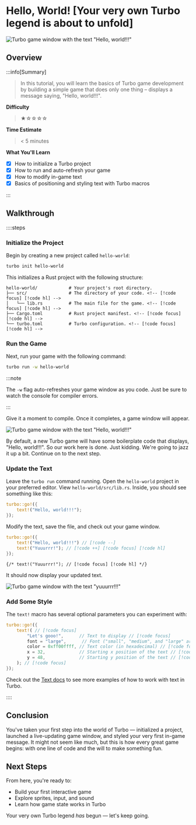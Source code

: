 # Hello, World! [Your very own Turbo legend is about to unfold]

![Turbo game window with the text "Hello, world!!!"](/hello-world.png)

## Overview

:::info[Summary]

> In this tutorial, you will learn the basics of Turbo game development by building a simple game that does only one thing – displays a message saying, "Hello, world!!!".

**Difficulty**

> ★☆☆☆☆

**Time Estimate**

> < 5 minutes

**What You'll Learn**

- [x] How to initialize a Turbo project
- [x] How to run and auto-refresh your game
- [x] How to modify in-game text
- [x] Basics of positioning and styling text with Turbo macros

:::

## Walkthrough

::::steps

### Initialize the Project

Begin by creating a new project called `hello-world`:

```bash [Terminal]
turbo init hello-world
```

This initializes a Rust project with the following structure:

```
hello-world/            # Your project's root directory.
├── src/                # The directory of your code. <!-- [!code focus] [!code hl] -->
│   └── lib.rs          # The main file for the game. <!-- [!code focus] [!code hl] -->
├── Cargo.toml          # Rust project manifest. <!-- [!code focus] [!code hl] -->
└── turbo.toml          # Turbo configuration. <!-- [!code focus] [!code hl] -->
```

### Run the Game

Next, run your game with the following command:

```bash [Terminal]
turbo run -w hello-world
```

:::note

The `-w` flag auto-refreshes your game window as you code. Just be sure to watch the console for compiler errors.

:::

Give it a moment to compile. Once it completes, a game window will appear.

![Turbo game window with the text "Hello, world!!!"](/hello-world.png)

By default, a new Turbo game will have some boilerplate code that displays, "Hello, world!!!". So our work here is done. Just kidding. We're going to jazz it up a bit. Continue on to the next step.

### Update the Text

Leave the `turbo run` command running. Open the `hello-world` project in your preferred editor. View `hello-world/src/lib.rs`. Inside, you should see something like this:

```rust title="hello-world/src/lib.rs" showLineNumbers
turbo::go!({
    text!("Hello, world!!!");
});
```

Modify the text, save the file, and check out your game window.

```rust title="hello-world/src/lib.rs" showLineNumbers
turbo::go!({
    text!("Hello, world!!!") // [!code --]
    text!("Yuuurrr!"); // [!code ++] [!code focus] [!code hl]
});
```
    {/* text!("Yuuurrr!"); // [!code focus] [!code hl] */}

It should now display your updated text.

![Turbo game window with the text "yuuurrr!!!"](/yuuurrr.png)

### Add Some Style

The `text!` macro has several optional parameters you can experiment with:

```rust title="hello-world/src/lib.rs" showLineNumbers
turbo::go!({
    text!( // [!code focus]
        "Let's gooo!",      // Text to display // [!code focus]
        font = "large",      // Font ("small", "medium", and "large" are available by default) [!code focus] [!code hl]
        color = 0xff00ffff, // Text color (in hexadecimal) // [!code focus] [!code hl]
        x = 32,             // Starting x position of the text // [!code focus] [!code hl]
        y = 48,             // Starting y position of the text // [!code focus] [!code hl]
    ); // [!code focus]
});
```

Check out the [Text docs](/example) to see more examples of how to work with text in Turbo.

::::

## Conclusion

You've taken your first step into the world of Turbo — initialized a project, launched a live-updating game window, and styled your very first in-game message. It might not seem like much, but this is how every great game begins: with one line of code and the will to make something fun.

## Next Steps

From here, you're ready to:

- Build your first interactive game
- Explore sprites, input, and sound
- Learn how game state works in Turbo

Your very own Turbo legend *has* begun — let's keep going.
